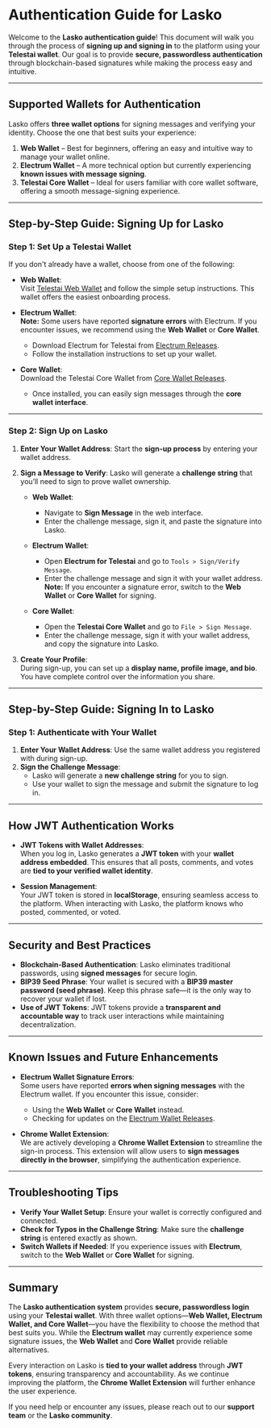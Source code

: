 # **Authentication Guide for Lasko**

Welcome to the **Lasko authentication guide**! This document will walk you through the process of **signing up and signing in** to the platform using your **Telestai wallet**. Our goal is to provide **secure, passwordless authentication** through blockchain-based signatures while making the process easy and intuitive.

---

## **Supported Wallets for Authentication**

Lasko offers **three wallet options** for signing messages and verifying your identity. Choose the one that best suits your experience:

1. **Web Wallet** – Best for beginners, offering an easy and intuitive way to manage your wallet online.
2. **Electrum Wallet** – A more technical option but currently experiencing **known issues with message signing**.
3. **Telestai Core Wallet** – Ideal for users familiar with core wallet software, offering a smooth message-signing experience.

---

## **Step-by-Step Guide: Signing Up for Lasko**

### **Step 1: Set Up a Telestai Wallet**

If you don't already have a wallet, choose from one of the following:

- **Web Wallet**:  
  Visit [Telestai Web Wallet](https://webwallet.telestai.io/) and follow the simple setup instructions. This wallet offers the easiest onboarding process.
  
- **Electrum Wallet**:  
  **Note:** Some users have reported **signature errors** with Electrum. If you encounter issues, we recommend using the **Web Wallet** or **Core Wallet**.
  - Download Electrum for Telestai from [Electrum Releases](https://github.com/Telestai-Project/electrum-telestai/releases).
  - Follow the installation instructions to set up your wallet.

- **Core Wallet**:  
  Download the Telestai Core Wallet from [Core Wallet Releases](https://github.com/Telestai-Project/telestai/releases).
  - Once installed, you can easily sign messages through the **core wallet interface**.

---

### **Step 2: Sign Up on Lasko**

1. **Enter Your Wallet Address**: Start the **sign-up process** by entering your wallet address.  
2. **Sign a Message to Verify**: Lasko will generate a **challenge string** that you’ll need to sign to prove wallet ownership.

   - **Web Wallet**:  
     - Navigate to **Sign Message** in the web interface.
     - Enter the challenge message, sign it, and paste the signature into Lasko.

   - **Electrum Wallet**:  
     - Open **Electrum for Telestai** and go to `Tools > Sign/Verify Message`.  
     - Enter the challenge message and sign it with your wallet address.  
     **Note:** If you encounter a signature error, switch to the **Web Wallet** or **Core Wallet** for signing.

   - **Core Wallet**:  
     - Open the **Telestai Core Wallet** and go to `File > Sign Message`.  
     - Enter the challenge message, sign it with your wallet address, and copy the signature into Lasko.

3. **Create Your Profile**:  
   During sign-up, you can set up a **display name, profile image, and bio**. You have complete control over the information you share.

---

## **Step-by-Step Guide: Signing In to Lasko**

### **Step 1: Authenticate with Your Wallet**

1. **Enter Your Wallet Address**: Use the same wallet address you registered with during sign-up.  
2. **Sign the Challenge Message**:
   - Lasko will generate a **new challenge string** for you to sign.
   - Use your wallet to sign the message and submit the signature to log in.

---

## **How JWT Authentication Works**

- **JWT Tokens with Wallet Addresses**:  
  When you log in, Lasko generates a **JWT token** with your **wallet address embedded**. This ensures that all posts, comments, and votes are **tied to your verified wallet identity**.

- **Session Management**:  
  Your JWT token is stored in **localStorage**, ensuring seamless access to the platform. When interacting with Lasko, the platform knows who posted, commented, or voted.

---

## **Security and Best Practices**

- **Blockchain-Based Authentication**: Lasko eliminates traditional passwords, using **signed messages** for secure login.
- **BIP39 Seed Phrase**: Your wallet is secured with a **BIP39 master password (seed phrase)**. Keep this phrase safe—it is the only way to recover your wallet if lost.
- **Use of JWT Tokens**: JWT tokens provide a **transparent and accountable way** to track user interactions while maintaining decentralization.

---

## **Known Issues and Future Enhancements**

- **Electrum Wallet Signature Errors**:  
  Some users have reported **errors when signing messages** with the Electrum wallet. If you encounter this issue, consider:
  - Using the **Web Wallet** or **Core Wallet** instead.
  - Checking for updates on the [Electrum Wallet Releases](https://github.com/Telestai-Project/electrum-telestai/releases).

- **Chrome Wallet Extension**:  
  We are actively developing a **Chrome Wallet Extension** to streamline the sign-in process. This extension will allow users to **sign messages directly in the browser**, simplifying the authentication experience.

---

## **Troubleshooting Tips**

- **Verify Your Wallet Setup**: Ensure your wallet is correctly configured and connected.  
- **Check for Typos in the Challenge String**: Make sure the **challenge string** is entered exactly as shown.  
- **Switch Wallets if Needed**: If you experience issues with **Electrum**, switch to the **Web Wallet** or **Core Wallet** for signing.

---

## **Summary**

The **Lasko authentication system** provides **secure, passwordless login** using your **Telestai wallet**. With three wallet options—**Web Wallet, Electrum Wallet, and Core Wallet**—you have the flexibility to choose the method that best suits you. While the **Electrum wallet** may currently experience some signature issues, the **Web Wallet** and **Core Wallet** provide reliable alternatives.

Every interaction on Lasko is **tied to your wallet address** through **JWT tokens**, ensuring transparency and accountability. As we continue improving the platform, the **Chrome Wallet Extension** will further enhance the user experience.

If you need help or encounter any issues, please reach out to our **support team** or the **Lasko community**.